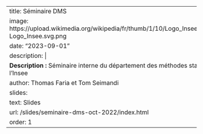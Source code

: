 
---
title: Séminaire DMS
image: https://upload.wikimedia.org/wikipedia/fr/thumb/1/10/Logo_Insee.svg/1200px-Logo_Insee.svg.png
date: "2023-09-01"
description: |
  <b>Description :</b> Séminaire interne du département des méthodes statistiques de l'Insee
author: Thomas Faria et Tom Seimandi
slides:
  text: Slides
  url: /slides/seminaire-dms-oct-2022/index.html
order: 1
---